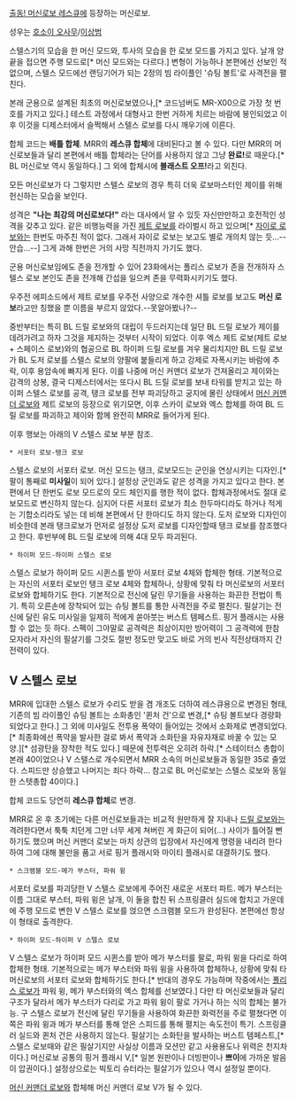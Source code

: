 [[출동! 머신로보 레스큐]]에 등장하는 머신로보.

{{{#!html
<iframe width="420" height="315" src="https://www.youtube.com/embed/UQDbgbhTIqQ" frameborder="0" allowfullscreen></iframe>
}}}

성우는 [[호소이 오사무]]/[[이상범]]

스텔스기의 모습을 한 머신 모드와, 투사의 모습을 한 로보 모드를 가지고 있다. 날개 양 끝을 접으면 주행 모드로[* 머신 모드와는 다르다.] 변형이 가능하나 본편에선 선보인 적 없으며, 스텔스 모드에선 랜딩기어가 되는 2정의 빔 라이플인 '슈팅 볼트'로 사격전을 펼친다.

본래 군용으로 설계된 최초의 머신로보였으나,[* 코드넘버도 MR-X00으로 가장 첫 번호를 가지고 있다.] 테스트 과정에서 대형사고 한번 거하게 치르는 바람에 봉인되었고 이후 이것을 디제스터에서 슬쩍해서 스텔스 로보를 다시 깨우기에 이른다.

합체 코드는 '''배틀 합체'''. MRR의 '''레스큐 합체'''에 대비된다고 볼 수 있다. 다만 MRR의 머신로보들과 달리 본편에서 배틀 합체라는 단어를 사용하지 않고 그냥 '''완료!'''로 때운다.[* BL 머신로보 역시 동일하다.] 그 외에 합체시에 '''블래스트 오프!'''라고 외친다.

모든 머신로보가 다 그렇지만 스텔스 로보의 경우 특히 더욱 로보마스터인 제이를 위해 헌신하는 모습을 보인다.

성격은 '''"나는 최강의 머신로보다!"''' 라는 대사에서 알 수 있듯 자신만만하고 호전적인 성격을 갖추고 있다. 같은 비행능력을 가진 [[제트 로보]]를 라이벌시 하고 있으며[* [[자이로 로보]]와는 한번도 마주친 적이 없다. 그래서 자이로 로보는 보고도 별로 개의치 않는 듯...--안습...--] 그게 과해 한번은 거의 사망 직전까지 가기도 했다.

군용 머신로보임에도 존을 전개할 수 있어 23화에서는 폴리스 로보가 존을 전개하자 스텔스 로보 본인도 존을 전개해 간섭을 일으켜 존을 무력화시키기도 했다.

우주전 에피소드에서 제트 로보를 우주전 사양으로 개수한 셔틀 로보를 보고도 '''머신 로보'''라고만 칭했을 뿐 이름을 부르지 않았다.--못알아봤나?--

중반부터는 특히 BL 드릴 로보와의 대립이 두드러지는데 일단 BL 드릴 로보가 제이를 데려가려고 하자 그것을 제지하는 것부터 시작이 되었다. 이후 엑스 제트 로보(제트 로보 + 스페이스 로보)와의 협공으로 BL 하이퍼 드릴 로보를 겨우 물리치지만 BL 드릴 로보가 BL 도저 로보를 스텔스 로보의 양팔에 붙들리게 하고 강제로 자폭시키는 바람에 추락, 이후 용암속에 빠지게 된다. 이를 나중에 머신 커맨더 로보가 건져올리고 제이와는 감격의 상봉, 결국 디제스터에서는 또다시 BL 드릴 로보를 보내 타워를 받치고 있는 하이퍼 스텔스 로보를 공격, 탱크 로보를 전부 파괴당하고 궁지에 몰린 상태에서 [[머신 커맨더 로보]]와 제트 로보의 등장으로 위기모면, 이후 스카이 로보와 엑스 합체를 하여 BL 드릴 로보를 파괴하고 제이와 함께 완전히 MRR로 들어가게 된다.

이후 행보는 아래의 V 스텔스 로보 부분 참조.

 * 서포터 로보-탱크 로보

스텔스 로보의 서포터 로보. 머신 모드는 탱크, 로보모드는 군인을 연상시키는 디자인.[* 팔이 통째로 '''미사일'''이 되어 있다.] 설정상 군인과도 같은 성격을 가지고 있다고 한다. 본편에서 단 한번도 로보 모드로의 모드 체인지를 행한 적이 없다. 합체과정에서도 절대 로보모드로 변신하지 않는다. 심지어 다른 서포터 로보가 최소 한두마디라도 하거나 적게는 기합소리라도 넣는 데 비해 본편에서 단 한마디도 하지 않는다. 도저 로보와 디자인이 비슷한데 본래 탱크로보가 먼저로 설정상 도저 로보를 디자인할때 탱크 로보를 참조했다고 한다. 후반부에 BL 드릴 로보에 의해 4대 모두 파괴된다.

 * 하이퍼 모드-하이퍼 스텔스 로보
{{{#!html
<iframe width="420" height="315" src="https://www.youtube.com/embed/af81gOfGpWY" frameborder="0" allowfullscreen></iframe>
}}}

스텔스 로보가 하이퍼 모드 시퀸스를 받아 서포터 로보 4체와 합체한 형태. 기본적으로는 자신의 서포터 로보인 탱크 로보 4체와 합체하나, 상황에 맞춰 타 머신로보의 서포터 로보와 합체하기도 한다. 기본적으로 전신에 달린 무기들을 사용하는 화끈한 전법이 특기. 특히 오른손에 장착되어 있는 슈팅 볼트를 통한 사격전을 주로 펼친다. 필살기는 전신에 달린 유도 미사일을 일제히 적에게 쏟아붓는 버스트 템페스트. 핑거 플래시는 사용할 수 없는 듯 하다.
스펙이 그야말로 공격력은 최상이지만 방어력이 그 공격력에 한참 모자라서 자신의 필살기를 그것도 절반 정도만 맞고도 바로 거의 빈사 직전상태까지 간 전력이 있다.

== V 스텔스 로보 ==
{{{#!html
<iframe width="420" height="315" src="https://www.youtube.com/embed/b0afxrF42fE" frameborder="0" allowfullscreen></iframe>
}}}

MRR에 입대한 스텔스 로보가 수리도 받을 겸 개조도 더하여 레스큐용으로 변경된 형태, 기존의 빔 라이플인 슈팅 볼트는 소화총인 '퀸처 건'으로 변경,[* 슈팅 볼트보다 경량화되었다고 한다.] 그 외에 미사일도 전투용 폭약이 들어있는 것에서 소화제로 변경되었다.[* 최종화에선 폭약을 발사한 걸로 봐서 폭약과 소화탄을 자유자재로 바꿀 수 있는 모양.][* 섬광탄을 장착한 적도 있다.] 때문에 전투력은 오히려 하락.[* 스테이터스 총합이 본래 40이었으나 V 스텔스로 개수되면서 MRR 소속의 머신로보들과 동일한 35로 줄었다. 스피드만 상승했고 나머지는 죄다 하락... 참고로 BL 머신로보는 스텔스 로보와 동일한 스텟총합 40이다.]

합체 코드도 당연히 '''레스큐 합체'''로 변경.

MRR로 온 후 초기에는 다른 머신로보들과는 비교적 원만하게 잘 지내나 [[드릴 로보]]와는 격려한다면서 툭툭 치던게 그만 너무 세게 쳐버린 게 화근이 되어(...) 사이가 틀어질 뻔 하기도 했으며 머신 커맨더 로보는 마치 상관의 입장에서 자신에게 명령을 내리려 한다 하여 그에 대해 불만을 품고 서로 핑거 플래시와 마이티 플래시로 대결하기도 했다.

 * 스크램블 모드-메가 부스터, 파워 윙

서포터 로보를 파괴당한 V 스텔스 로보에게 주어진 새로운 서포터 파트. 메가 부스터는 이름 그대로 부스터, 파워 윙은 날개, 이 둘을 합친 뒤 스프링클러 실드에 합치고 가운데에 주행 모드로 변한 V 스텔스 로보를 얹으면 스크램블 모드가 완성된다. 본편에선 항상 이 형태로 출격한다.

 * 하이퍼 모드-하이퍼 V 스텔스 로보
{{{#!html
<iframe width="420" height="315" src="https://www.youtube.com/embed/XE6YBPlqVgQ" frameborder="0" allowfullscreen></iframe>
}}}

V 스텔스 로보가 하이퍼 모드 시퀸스를 받아 메가 부스터를 팔로, 파워 윙을 다리로 하여 합체한 형태. 기본적으로는 메가 부스터와 파워 윙을 사용하여 합체하나, 상황에 맞춰 타 머신로보의 서포터 로보와 합체하기도 한다.[* 반대의 경우도 가능하며 작중에서는 [[폴리스 로보]]가 파워 윙, 메가 부스터와의 엑스 합체를 선보였다.] 다만 타 머신로보들과 달리 구조가 달라서 메가 부스터가 다리로 가고 파워 윙이 팔로 가거나 하는 식의 합체는 불가능. 구 스텔스 로보가 전신에 달린 무기들을 사용하여 화끈한 화력전을 주로 펼쳤다면 이쪽은 파워 윙과 메가 부스터를 통해 얻은 스피드를 통해 펼치는 속도전이 특기. 스프링클러 실드와 퀸처 건은 사용하지 않는다. 필살기는 소화탄을 발사하는 버스트 템페스트,[* 스텔스 로보때와 같은 필살기지만 사실상 이름과 모션만 같고 사용용도나 위력은 천지차이다.] 머신로보 공통의 핑거 플래시 V,[* 일본 원판이나 더빙판이나 '''쁘이'''에 가까운 발음이 압권이다.] 설정상으로는 빅토리 슈터라는 필살기가 있으나 역시 설정일 뿐이다.

[[머신 커맨더 로보]]와 합체해 머신 커맨더 로보 V가 될 수 있다.
